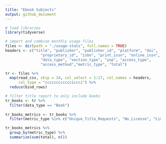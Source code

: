 ```yaml
---
title: "Ebook Subjects"
output: github_document
---
```


```r
# load libraries
library(tidyverse)
```

```r
# import and combine monthly usage files
files <- dir(path = "./usage-stats", full.names = TRUE)
headers <- c("title", "publisher", "publisher_id", "platform", "doi", 
                "proprietary_id", "isbn", "print_issn", "online_issn", "uri", 
                "data_type", "section_type", "yop", "access_type", 
                "access_method","metric_type", "total")

tr <- files %>%
  map(read_csv, skip = 14, col_select = 1:17, col_names = headers, 
      col_type = "cccccccccccciccci") %>%
  reduce(bind_rows)
```

```r
# filter title report to only include books
tr_books <- tr %>%
  filter(data_type == "Book")
  
tr_books_metrics <- tr_books %>%  
  filter(metric_type %in% c("Unique_Title_Requests", "No_License", "Limit_Exceeded"))

tr_books_metrics %>%
  group_by(metric_type) %>%
  summarize(sum(total), n())

```


